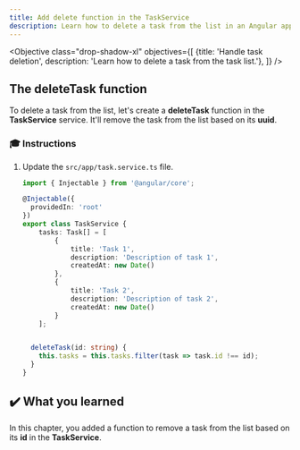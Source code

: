 ```yaml
---
title: Add delete function in the TaskService
description: Learn how to delete a task from the list in an Angular application.
---
```



<Objective class="drop-shadow-xl" objectives={[
{title: 'Handle task deletion', description: 'Learn how to delete a task from the task list.'},
]} />

## The deleteTask function

To delete a task from the list, let's create a **deleteTask** function in the **TaskService** service.
It'll remove the task from the list based on its **uuid**.

### 🎓 Instructions

<Steps>

1. Update the `src/app/task.service.ts` file.

   ```typescript ins={"Add the deleteTask function": 20-23}
   import { Injectable } from '@angular/core';

   @Injectable({
     providedIn: 'root'
   })
   export class TaskService {
       tasks: Task[] = [
           {
               title: 'Task 1',
               description: 'Description of task 1',
               createdAt: new Date()
           },
           {
               title: 'Task 2',
               description: 'Description of task 2',
               createdAt: new Date()
           }
       ];


     deleteTask(id: string) {
       this.tasks = this.tasks.filter(task => task.id !== id);
     }
   }
   ```

</Steps>

## ✔️ What you learned

In this chapter, you added a function to remove a task from the list based on its **id** in the **TaskService**.

